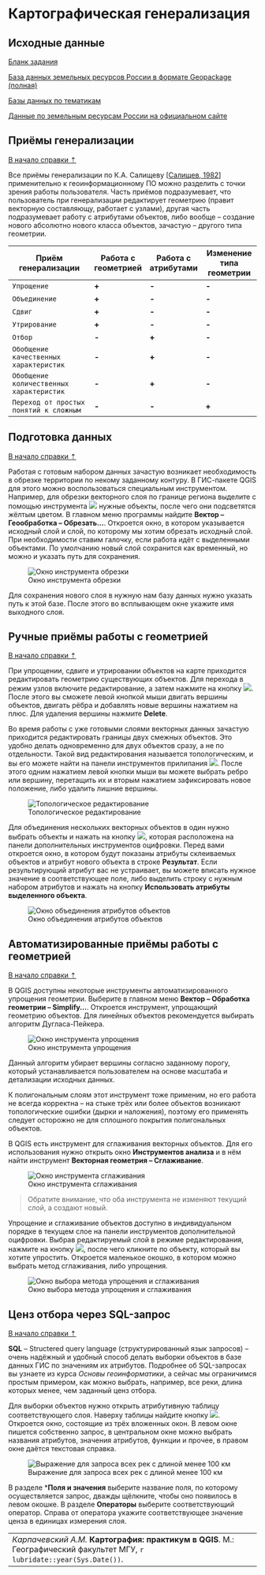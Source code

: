 # Картографическая генерализация {#map-generalize}

## Исходные данные {#map-generalize-initial-data}

[Бланк задания](https://yadi.sk/i/skQX5kEeM74goQ){target="_blank"}

[База данных земельных ресурсов России в формате Geopackage (полная)](https://yadi.sk/d/K2oSf5-GVi2ovg){target="_blank"}

[Базы данных по тематикам](https://yadi.sk/d/V7tUX7dYGBjkOQ){target="_blank"}

[Данные по земельным ресурсам России на официальном сайте](https://webarchive.iiasa.ac.at/Research/FOR/russia_cd/download.htm#download){target="_blank"}

## Приёмы генерализации {#map-generalize-methods}
[В начало справки ⇡](#map-generalize)

Все приёмы генерализации по К.А. Салищеву [[Салищев, 1982](https://yadi.sk/i/e9gW1TmzdEUQqg){target="_blank"}] применительно к геоинформационному ПО можно разделить с точки зрения работы пользователя. Часть приёмов подразумевает, что пользователь при генерализации редактирует геометрию (правит векторную составляющу, работает с узлами), другая часть подразумевает работу с атрибутами объектов, либо вообще – создание нового абсолютно нового класса объектов, зачастую – другого типа геометрии.

Приём генерализации                     |Работа с геометрией|Работа с атрибутами|Изменение типа геометрии
----------------------------------------|-------------------|-------------------|------------------------
`Упрощение`                             |**+**              |**-**              |**-**
`Объединение`                           |**+**              |**-**              |**-**
`Сдвиг`                                 |**+**              |**-**              |**-**
`Утрирование`                           |**+**              |**-**              |**-**
`Отбор`                                 |**-**              |**+**              |**-**
`Обобщение качественных характеристик`  |**-**              |**+**              |**-**
`Обобщение количественных характеристик`|**-**              |**+**              |**-**
`Переход от простых понятий к сложным`  |**-**              |**-**              |**+**

## Подготовка данных {#map-generalize-preprocessing}
[В начало справки ⇡](#map-generalize)

Работая с готовым набором данных зачастую возникает необходимость в обрезке территории по некому заданному контуру. В ГИС-пакете QGIS для этого можно воспользоваться специальным инструментом. Например, для обрезки векторного слоя по границе региона выделите с помощью инструмента ![](images/Ref05/Select.png) нужные объекты, после чего они подсветятся жёлтым цветом. В главном меню программы найдите **Вектор – Геообработка – Обрезать...**. Откроется окно, в котором указывается исходный слой и слой, по которому мы хотим обрезать исходный слой. При необходимости ставим галочку, если работа идёт с выделенными объектами. По умолчанию новый слой сохранится как временный, но можно и указать путь для сохранения.


![Окно инструмента обрезки](images/Ref05/Clip.png)


Для сохранения нового слоя в нужную нам базу данных нужно указать путь к этой базе. После этого во всплывающем окне укажите имя выходного слоя.

## Ручные приёмы работы с геометрией {#map-generalize-geometry-manual}
[В начало справки ⇡](#map-generalize)

При упрощении, сдвиге и утрировании объектов на карте приходится редактировать геометрию существующих объектов. Для перехода в режим узлов включите редактирование, а затем нажмите на кнопку ![](images/Ref05/Vertices.png). После этого вы сможете левой кнопкой мыши двигать вершины объектов, двигать рёбра и добавлять новые вершины нажатием на плюс. Для удаления вершины нажмите **Delete**.

Во время работы с уже готовыми слоями векторных данных зачастую приходится редактировать границы двух смежных объектов. Это удобно делать одновременно для двух объектов сразу, а не по отдельности. Такой вид редактирования называется топологическим, и вы его можете найти на панели инструментов прилипания ![](images/Ref05/Topology_mode.png). После этого одним нажатием левой кнопки мыши вы можете выбрать ребро или вершину, перетащить их и вторым нажатием зафиксировать новое положение, либо удалить лишние вершины.



![Топологическое редактирование](images/Ref05/Topology_editing.gif)


Для объединения нескольких векторных объектов в один нужно выбрать объекты и нажать на кнопку ![](images/Ref05/Merge.png), которая расположена на панели дополнительных инструментов оцифровки. Перед вами откроется окно, в котором будут показаны атрибуты склеиваемых объектов и атрибут нового объекта в строке **Результат**. Если результирующий атрибут вас не устраивает, вы можете вписать нужное значение в соответствующее поле, либо выделить строку с нужным набором атрибутов и нажать на кнопку **Использовать атрибуты выделенного объекта**.


![Окно объединения атрибутов объектов](images/Ref05/Merge_attributes.png)


## Автоматизированные приёмы работы с геометрией {#map-generalize-geometry-automate}
[В начало справки ⇡](#map-generalize)

В QGIS доступны некоторые инструменты автоматизированного упрощения геометрии. Выберите в главном меню **Вектор – Обработка геометрии – Simplify...**. Откроется инструмент, упрощающий геометрию объектов. Для линейных объектов рекомендуется выбирать алгоритм Дугласа-Пейкера.


![Окно инструмента упрощения](images/Ref05/Simplify.png)


Данный алгоритм убирает вершины согласно заданному порогу, который устанавливается пользователем на основе масштаба и детализации исходных данных.

К полигональным слоям этот инструмент тоже применим, но его работа не всегда корректна – на стыке трёх или более объектов возникают топологические ошибки (дырки и наложения), поэтому его применять следует осторожно не для сплошного покрытия полигональных объектов.

В QGIS есть инструмент для сглаживания векторных объектов. Для его использования нужно открыть окно **Инструментов анализа** и в нём найти инструмент **Векторная геометрия – Сглаживание**.


![Окно инструмента сглаживания](images/Ref05/Smooth.png)


> Обратите внимание, что оба инструмента не изменяют текущий слой, а создают новый.

Упрощение и сглаживание объектов доступно в индивидуальном порядке в текущем слое на панели инструментов дополнительной оцифровки. Выбрав редактируемый слой в режиме редактирования, нажмите на кнопку ![](images/Ref05/Simplify_button.png), после чего кликните по объекту, который вы хотите упростить. Откроется маленькое окошко, в котором можно выбрать метод сглаживания, либо упрощения.


![Окно выбора метода упрощения и сглаживания](images/Ref05/Simplifying.png)


## Ценз отбора через SQL-запрос {#map-generalize-geometry-sql}
[В начало справки ⇡](#map-generalize)

**SQL** – Structered query language (структурированный язык запросов) – очень надёжный и удобный способ делать выборки объектов в базе данных ГИС по значениям их атрибутов. Подробнее об SQL-запросах вы узнаете из курса _Основы геоинформатики_, а сейчас мы ограничимся простым примером, как можно выбрать, например, все реки, длина которых менее, чем заданный ценз отбора.

Для выборки объектов нужно открыть атрибутивную таблицу соответствующего слоя. Наверху таблицы найдите кнопку ![](images/Ref05/Query_button.png). Откроется окно, состоящие из трёх вложенных окон. В левом окне пишется собственно запрос, в центральном окне можно выбрать названия атрибутов, значения атрибутов, функции и прочее, в правом окне даётся текстовая справка.


![Выражение для запроса всех рек с длиной менее 100 км](images/Ref05/SQL.png)


В разделе ***Поля и значения** выберите название поля, по которому осуществляется запрос, дважды щёлкните, чтобы оно появилось в левом окошке. В разделе **Операторы** выберите соответствующий оператор. Справа от оператора укажите соответствующее значение ценза в единицах измерения слоя.

----
_Карпачевский А.М._ **Картография: практикум в QGIS**. М.: Географический факультет МГУ, `r lubridate::year(Sys.Date())`.
----